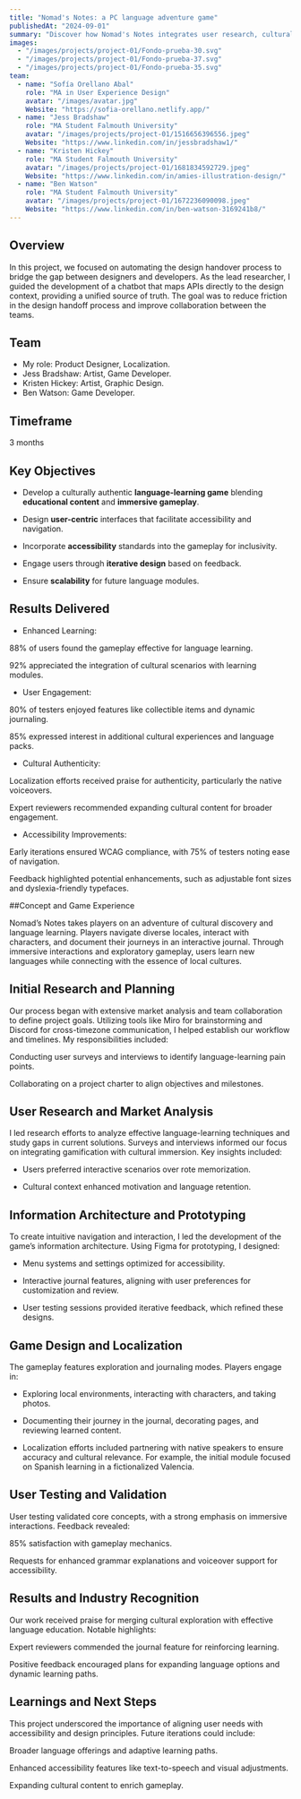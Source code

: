 ```yaml
---
title: "Nomad's Notes: a PC language adventure game"
publishedAt: "2024-09-01"
summary: "Discover how Nomad's Notes integrates user research, cultural authenticity, and iterative design to craft an engaging language-learning game that turns exploration into education—and why this innovative approach resonates with players and experts alike."
images:
  - "/images/projects/project-01/Fondo-prueba-30.svg"
  - "/images/projects/project-01/Fondo-prueba-37.svg"
  - "/images/projects/project-01/Fondo-prueba-35.svg"
team:
  - name: "Sofía Orellano Abal"
    role: "MA in User Experience Design"
    avatar: "/images/avatar.jpg"
    Website: "https://sofia-orellano.netlify.app/"
  - name: "Jess Bradshaw"
    role: "MA Student Falmouth University"
    avatar: "/images/projects/project-01/1516656396556.jpeg"
    Website: "https://www.linkedin.com/in/jessbradshaw1/"
  - name: "Kristen Hickey"
    role: "MA Student Falmouth University"
    avatar: "/images/projects/project-01/1681834592729.jpeg"
    Website: "https://www.linkedin.com/in/amies-illustration-design/"
  - name: "Ben Watson"
    role: "MA Student Falmouth University"
    avatar: "/images/projects/project-01/1672236090098.jpeg"
    Website: "https://www.linkedin.com/in/ben-watson-3169241b8/"
---
```


## Overview

In this project, we focused on automating the design handover process to bridge the gap between designers and developers. As the lead researcher, I guided the development of a chatbot that maps APIs directly to the design context, providing a unified source of truth. The goal was to reduce friction in the design handoff process and improve collaboration between the teams.

## Team

- My role: Product Designer, Localization.
- Jess Bradshaw: Artist, Game Developer. 
- Kristen Hickey: Artist, Graphic Design.
- Ben Watson: Game Developer.

## Timeframe

3 months


## Key Objectives

- Develop a culturally authentic **language-learning game** blending **educational content** and **immersive gameplay**.

- Design **user-centric** interfaces that facilitate accessibility and navigation.

- Incorporate **accessibility** standards into the gameplay for inclusivity.

- Engage users through **iterative design** based on feedback.

- Ensure **scalability** for future language modules.


## Results Delivered

- Enhanced Learning:

88% of users found the gameplay effective for language learning.

92% appreciated the integration of cultural scenarios with learning modules.

- User Engagement:

80% of testers enjoyed features like collectible items and dynamic journaling.

85% expressed interest in additional cultural experiences and language packs.

- Cultural Authenticity:

Localization efforts received praise for authenticity, particularly the native voiceovers.

Expert reviewers recommended expanding cultural content for broader engagement.

- Accessibility Improvements:

Early iterations ensured WCAG compliance, with 75% of testers noting ease of navigation.

Feedback highlighted potential enhancements, such as adjustable font sizes and dyslexia-friendly typefaces.


##Concept and Game Experience


Nomad’s Notes takes players on an adventure of cultural discovery and language learning. Players navigate diverse locales, interact with characters, and document their journeys in an interactive journal. Through immersive interactions and exploratory gameplay, users learn new languages while connecting with the essence of local cultures.


## Initial Research and Planning


Our process began with extensive market analysis and team collaboration to define project goals. Utilizing tools like Miro for brainstorming and Discord for cross-timezone communication, I helped establish our workflow and timelines. My responsibilities included:

Conducting user surveys and interviews to identify language-learning pain points.

Collaborating on a project charter to align objectives and milestones.


## User Research and Market Analysis


I led research efforts to analyze effective language-learning techniques and study gaps in current solutions. Surveys and interviews informed our focus on integrating gamification with cultural immersion. Key insights included:

- Users preferred interactive scenarios over rote memorization.

- Cultural context enhanced motivation and language retention.


## Information Architecture and Prototyping

To create intuitive navigation and interaction, I led the development of the game’s information architecture. Using Figma for prototyping, I designed:

- Menu systems and settings optimized for accessibility.

- Interactive journal features, aligning with user preferences for customization and review.

- User testing sessions provided iterative feedback, which refined these designs.


## Game Design and Localization

The gameplay features exploration and journaling modes. Players engage in:

- Exploring local environments, interacting with characters, and taking photos.

- Documenting their journey in the journal, decorating pages, and reviewing learned content.

- Localization efforts included partnering with native speakers to ensure accuracy and cultural relevance. For example, the initial module focused on Spanish learning in a fictionalized Valencia.


## User Testing and Validation


User testing validated core concepts, with a strong emphasis on immersive interactions. Feedback revealed:

85% satisfaction with gameplay mechanics.

Requests for enhanced grammar explanations and voiceover support for accessibility.


## Results and Industry Recognition

Our work received praise for merging cultural exploration with effective language education. Notable highlights:

Expert reviewers commended the journal feature for reinforcing learning.

Positive feedback encouraged plans for expanding language options and dynamic learning paths.


## Learnings and Next Steps

This project underscored the importance of aligning user needs with accessibility and design principles. Future iterations could include:

Broader language offerings and adaptive learning paths.

Enhanced accessibility features like text-to-speech and visual adjustments.

Expanding cultural content to enrich gameplay.

